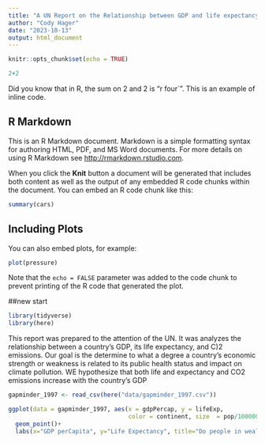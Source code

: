 ```yaml
---
title: "A UN Report on the Relationship between GDP and life expectancy"
author: "Cody Hager"
date: "2023-10-13"
output: html_document
---
```


```r
knitr::opts_chunk$set(echo = TRUE)
```

```r
2+2
```

Did you know that in R, the sum on 2 and 2 is "r four`". This is an example of inline code.

## R Markdown

This is an R Markdown document. Markdown is a simple formatting syntax for authoring HTML, PDF, and MS Word documents. For more details on using R Markdown see <http://rmarkdown.rstudio.com>.

When you click the **Knit** button a document will be generated that includes both content as well as the output of any embedded R code chunks within the document. You can embed an R code chunk like this:

```r
summary(cars)
```

## Including Plots

You can also embed plots, for example:

```r
plot(pressure)
```

Note that the `echo = FALSE` parameter was added to the code chunk to prevent printing of the R code that generated the plot.


##new start

```r
library(tidyverse)
library(here)
```

This report was prepared to the attention of the UN. It was analyzes the relationship between a country's GDP, its life expectancy, and C)2 emissions. Our goal is the determine to what a degree a country's economic strength or weakness is related to its public health status and impact on climate pollution. WE hypothesize that both life and expectancy and CO2 emissions increase with the country's GDP

```r
gapminder_1997 <- read_csv(here("data/gapminder_1997.csv"))
```

```r
ggplot(data = gapminder_1997, aes(x = gdpPercap, y = lifeExp, 
                                  color = continent, size  = pop/1000000))+
  geom_point()+
  labs(x="GDP perCapita", y="Life Expectancy", title="Do people in wealthy countries live longer?", sice = "Population(in Millions)")
```